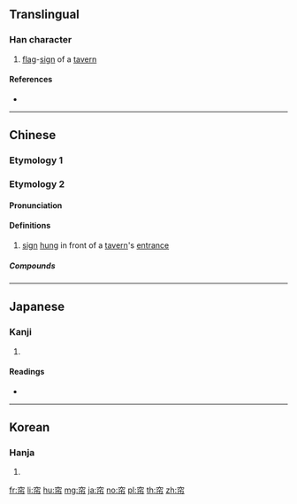 {{also|簾}}
==Translingual==

===Han character===
{{Han char|rn=50|rad=巾|as=05|sn=8|four=30227|canj=JCLB|ids=⿱穴巾}}

# [[flag]]-[[sign]] of a [[tavern]]

====References====
* {{Han ref|kx=0330.030|dkj=08851|dj=0635.220|hdz=10735.080|uh=5E18|ud=24088|bh=A9A9|bd=43433}}

----

==Chinese==

===Etymology 1===
{{zh-see|簾}}

===Etymology 2===
{{zh-forms}}

====Pronunciation====
{{zh-pron
|m=lián
|c=lim4
|mn=
|mc=y
|oc=y
|cat=
}}

====Definitions====
{{zh-hanzi}}

# [[sign]] [[hung]] in front of a [[tavern]]'s [[entrance]]

=====Compounds=====
{{zh-der|布帘|帘子|帘布|帘幕|窗帘|酒帘|酒帘子|門帘|青帘}}

----

==Japanese==

===Kanji===
{{ja-kanji|grade=|rs=巾05}}

# {{defn|lang=ja|sort=巾05}}

====Readings====
* {{ja-readings|on=[[れん]] (ren), [[しん]] (shin), [[じん]] (jin), [[よう]] (yō)|kun=[[さけばた]] (sakebata)}}

----

==Korean==

===Hanja===
{{ko-hanja|hangeul=[[렴]]|rv=ryeom|mr=ryŏm}}

# {{defn|lang=ko|sort=巾05}}

[[fr:帘]]
[[li:帘]]
[[hu:帘]]
[[mg:帘]]
[[ja:帘]]
[[no:帘]]
[[pl:帘]]
[[th:帘]]
[[zh:帘]]